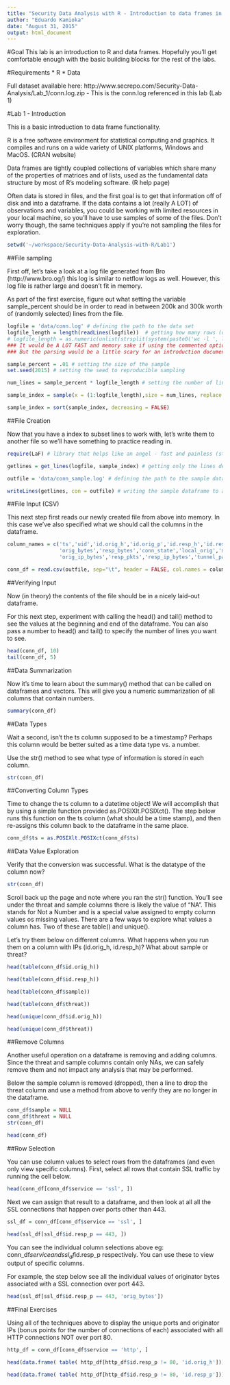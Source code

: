 ```yaml
---
title: "Security Data Analysis with R - Introduction to data frames in R."
author: "Eduardo Kamioka"
date: "August 31, 2015"
output: html_document
---
```

#Goal
This lab is an introduction to R and data frames. Hopefully you'll get comfortable enough with the basic building blocks for the rest of the labs.

#Requirements
* R
* Data

Full dataset available here: http://www.secrepo.com/Security-Data-Analysis/Lab_1/conn.log.zip - This is the conn.log referenced in this lab (Lab 1)

#Lab 1 - Introduction

This is a basic introduction to data frame functionality.

R is a free software environment for statistical computing and graphics. It compiles and runs on a wide variety of UNIX platforms, Windows and MacOS. (CRAN website)

Data frames are tightly coupled collections of variables which share many of the properties of matrices and of lists, used as the fundamental data structure by most of R's modeling software. (R help page)

Often data is stored in files, and the first goal is to get that information off of disk and into a dataframe. If the data contains a lot (really A LOT) of observations and variables, you could be working with limited resources in your local machine, so you'll have to use samples of some of the files. Don't worry though, the same techniques apply if you're not sampling the files for exploration.

```r
setwd('~/workspace/Security-Data-Analysis-with-R/Lab1')
```

##File sampling

First off, let's take a look at a log file generated from Bro (http://www.bro.og/) this log is similar to netflow logs as well. However, this log file is rather large and doesn't fit in memory.

As part of the first exercise, figure out what setting the variable sample_percent should be in order to read in between 200k and 300k worth of (randomly selected) lines from the file. 

```r

logfile = 'data/conn.log' # defining the path to the data set
logfile_length = length(readLines(logfile))  # getting how many rows (observations + header) contains in the file
# logfile_length = as.numeric(unlist(strsplit(system(paste0('wc -l ', logfile), intern = T), split = " "))[1])
### It would be A LOT FAST and memory sake if using the commented option
### But the parsing would be a little scary for an introduction document and would be restricted to linux users.

sample_percent = .01 # setting the size of the sample
set.seed(2015) # setting the seed to reproducible sampling

num_lines = sample_percent * logfile_length # setting the number of lines according to the percent of samples defined

sample_index = sample(x = (1:logfile_length),size = num_lines, replace = FALSE) # generating the index to subset from the complete dataset

sample_index = sort(sample_index, decreasing = FALSE)

```

##File Creation

Now that you have a index to subset lines to work with, let's write them to another file so we'll have something to practice reading in.

```r
require(LaF) # library that helps like an angel - fast and painless (strange, need to explain something better)

getlines = get_lines(logfile, sample_index) # getting only the lines defined in sample

outfile = 'data/conn_sample.log' # defining the path to the sample dataset to be generated

writeLines(getlines, con = outfile) # writing the sample dataframe to a CSV file

```

##File Input (CSV)

This next step first reads our newly created file from above into memory. In this case we've also specified what we should call the columns in the dataframe.
```r
column_names = c('ts','uid','id.orig_h','id.orig_p','id.resp_h','id.resp_p','proto','service','duration',   # defining the columns names
                 'orig_bytes','resp_bytes','conn_state','local_orig','missed_bytes','history','orig_pkts',
                 'orig_ip_bytes','resp_pkts','resp_ip_bytes','tunnel_parents','threat','sample')

conn_df = read.csv(outfile, sep="\t", header = FALSE, col.names = column_names) # read.table as used because Bro produces tab-delimited files by default

```

##Verifying Input

Now (in theory) the contents of the file should be in a nicely laid-out dataframe.

For this next step, experiment with calling the head() and tail() method to see the values at the beginning and end of the dataframe. You can also pass a number to head() and tail() to specify the number of lines you want to see.
```r

head(conn_df, 10)
tail(conn_df, 5)

```

##Data Summarization

Now it's time to learn about the summary() method that can be called on dataframes and vectors. This will give you a numeric summarization of all columns that contain numbers.
```r

summary(conn_df)

```

##Data Types

Wait a second, isn't the ts column supposed to be a timestamp? Perhaps this column would be better suited as a time data type vs. a number.

Use the str() method to see what type of information is stored in each column.
```r

str(conn_df)

```

##Converting Column Types

Time to change the ts column to a datetime object! We will accomplish that by using a simple function provided as.POSIXlt.POSIXct(). The step below runs this function on the ts column (what should be a time stamp), and then re-assigns this column back to the dataframe in the same place.
```r

conn_df$ts = as.POSIXlt.POSIXct(conn_df$ts)

```

##Data Value Exploration

Verify that the conversion was successful. What is the datatype of the column now?
```r

str(conn_df)

```

Scroll back up the page and note where you ran the str() function. You'll see under the threat and sample columns there is likely the value of "NA". This stands for Not a Number and is a special value assigned to empty column values os missing values. There are a few ways to explore what values a column has. Two of these are table() and unique().

Let's try them below on different columns. What happens when you run them on a column with IPs (id.orig_h, id.resp_h)? What about sample or threat?
```r
head(table(conn_df$id.orig_h))
```

```r
head(table(conn_df$id.resp_h))
```

```r
head(table(conn_df$sample))
```

```r
head(table(conn_df$threat))
```

```r
head(unique(conn_df$id.orig_h))
```

```r
head(unique(conn_df$threat))
```

##Remove Columns

Another useful operation on a dataframe is removing and adding columns. Since the threat and sample columns contain only NAs, we can safely remove them and not impact any analysis that may be performed.

Below the sample column is removed (dropped), then a line to drop the threat column and use a method from above to verify they are no longer in the dataframe.

```r
conn_df$sample = NULL
conn_df$threat = NULL
str(conn_df)
```

```r
head(conn_df)
```

##Row Selection

You can use column values to select rows from the dataframes (and even only view specific columns). First, select all rows that contain SSL traffic by running the cell below.
```r
head(conn_df[conn_df$service == 'ssl', ])
```

Next we can assign that result to a dataframe, and then look at all all the SSL connections that happen over ports other than 443.
```r
ssl_df = conn_df[conn_df$service == 'ssl', ]

head(ssl_df[ssl_df$id.resp_p == 443, ])
```

You can see the individual column selections above eg: conn_df$service and ssl_df$id.resp_p respectively. You can use these to view output of specific columns.

For example, the step below see all the individual values of originator bytes associated with a SSL connection over port 443.
```r
head(ssl_df[ssl_df$id.resp_p == 443, 'orig_bytes'])
```

##Final Exercises

Using all of the techniques above to display the unique ports and originator IPs (bonus points for the number of connections of each) associated with all HTTP connections NOT over port 80.
```r
http_df = conn_df[conn_df$service == 'http', ]

head(data.frame( table( http_df[http_df$id.resp_p != 80, 'id.orig_h'])))
```

```r
head(data.frame( table( http_df[http_df$id.resp_p != 80, 'id.resp_p'])))
```